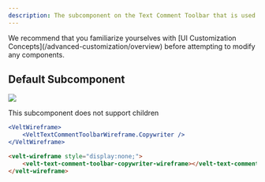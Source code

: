 ```yaml
---
description: The subcomponent on the Text Comment Toolbar that is used to rewrite text on the page using AI.
---
```


<Note>
We recommend that you familiarize yourselves with [UI Customization Concepts](/advanced-customization/overview) before attempting to modify any components.
</Note>


## Default Subcomponent

![](/images/customization/text-comment-toolbar-sub-3.png)

<Note>This subcomponent does not support children</Note>
<RequestExample>

```jsx React / Next.js
<VeltWireframe>
    <VeltTextCommentToolbarWireframe.Copywriter />
</VeltWireframe>
```

```HTML HTML
<velt-wireframe style="display:none;">
    <velt-text-comment-toolbar-copywriter-wireframe></velt-text-comment-toolbar-copywriter-wireframe>
</velt-wireframe>
```
</RequestExample>

